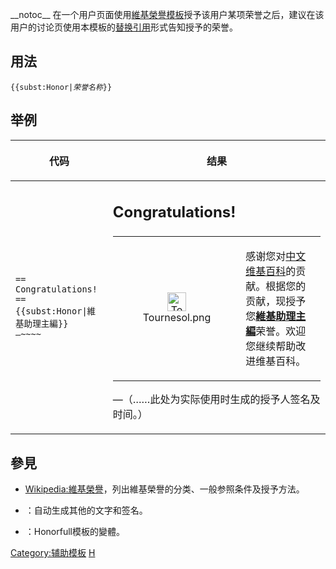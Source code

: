 <noinclude>{{template doc page viewed directly}}</noinclude>
<!-- 在本行下編輯模板說明 -->__notoc__
{{needsubst}}
在一个用户页面使用[[:Category:維基榮譽模板|維基榮譽模板]]授予该用户某项荣誉之后，建议在该用户的讨论页使用本模板的[[Help:替换引用|替换引用]]形式<code>{{tls|Honor}}</code>告知授予的荣誉。
== 用法 ==
 <nowiki>{{subst:Honor|</nowiki>''荣誉名称''<nowiki>}}</nowiki>
== 举例 ==

{|
! 代码!! 结果
|-
|<pre>
== Congratulations! ==
{{subst:Honor|維基助理主編}}
—~~~~
</pre> 
| <h2> Congratulations! </h2>
{| style="font-size:95%; clear: both; width: 80%; margin: 0.2em auto; border: 1px solid #999; background: #ddffee;"
| style="width: 10%; padding: 1 px; text-align: center;"|[[File:Tournesol.png|30px]]
|感谢您对[[中文维基百科]]的贡献。根据您的贡献，现授予您[[Wikipedia:维基荣誉|'''維基助理主編''']]荣誉。欢迎您继续帮助改进维基百科。
|}
—（……此处为实际使用时生成的授予人签名及时间。）
|}

== 參見 ==
* [[Wikipedia:維基榮譽]]，列出維基榮譽的分类、一般参照条件及授予方法。
* {{tl|Honorfull}}：自动生成其他的文字和签名。
* {{tl|Wikihonor}}：Honorfull模板的變體。
<!-- 
==用法和举例==
*格式：<nowiki>{{honor|荣誉名称}}</nowiki>
*举例：
:文字：<nowiki>{{honor|維基助理主編}}</nowiki>
:效果：{{honor|維基助理主編}}
-->
<includeonly>
<!-- 本行下加入模板的分類 -->
[[Category:辅助模板]]
[[Category:維基榮譽模板|H]]
<!-- 本行下加入模板的跨語言鏈接 -->
</includeonly>